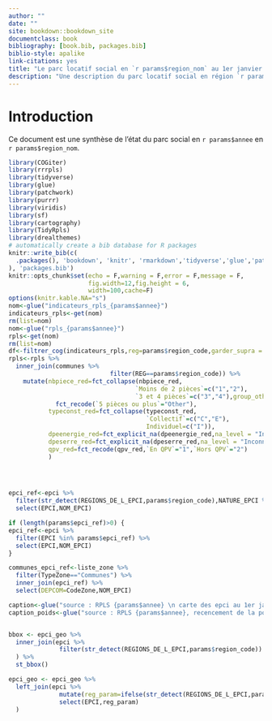 ```yaml
---
author: ""
date: ""
site: bookdown::bookdown_site
documentclass: book
bibliography: [book.bib, packages.bib]
biblio-style: apalike
link-citations: yes
title: "Le parc locatif social en `r params$region_nom` au 1er janvier `r params$annee`"
description: "Une description du parc locatif social en région `r params$region_nom`"
---
```


# Introduction 

Ce document est une synthèse de l'état du parc social en `r params$annee` en `r params$region_nom`.

```r
library(COGiter)
library(rrrpls)
library(tidyverse)
library(glue)
library(patchwork)
library(purrr)
library(viridis)
library(sf)
library(cartography)
library(TidyRpls)
library(drealthemes)
# automatically create a bib database for R packages
knitr::write_bib(c(
  .packages(), 'bookdown', 'knitr', 'rmarkdown','tidyverse','glue','patchwork','ggbeeswarm','viridis','sf','cartography','TidyRpls'
), 'packages.bib')
knitr::opts_chunk$set(echo = F,warning = F,error = F,message = F,
                      fig.width=12,fig.height = 6,
                      width=100,cache=F)
options(knitr.kable.NA="s")
nom<-glue("indicateurs_rpls_{params$annee}")
indicateurs_rpls<-get(nom)
rm(list=nom)
nom<-glue("rpls_{params$annee}")
rpls<-get(nom)
rm(list=nom)
df<-filtrer_cog(indicateurs_rpls,reg=params$region_code,garder_supra = ">") %>% filter(CodeZone != "FRMETRO")
rpls<-rpls %>% 
  inner_join(communes %>% 
                            filter(REG==params$region_code)) %>% 
    mutate(nbpiece_red=fct_collapse(nbpiece_red,
                                   `Moins de 2 pièces`=c("1","2"),
                                   `3 et 4 pièces`=c("3","4"),group_other=T) %>%
             fct_recode(`5 pièces ou plus`="Other"),
           typeconst_red=fct_collapse(typeconst_red,
                                      `Collectif`=c("C","E"),
                                      Individuel=c("I")),
           dpeenergie_red=fct_explicit_na(dpeenergie_red,na_level = "Inconnu"),
           dpeserre_red=fct_explicit_na(dpeserre_red,na_level = "Inconnu"),
           qpv_red=fct_recode(qpv_red,`En QPV`="1",`Hors QPV`="2")
           )
             



epci_ref<-epci %>% 
  filter(str_detect(REGIONS_DE_L_EPCI,params$region_code),NATURE_EPCI %in% c("ME","CU")) %>% 
  select(EPCI,NOM_EPCI)

if (length(params$epci_ref)>0) {
epci_ref<-epci %>% 
  filter(EPCI %in% params$epci_ref) %>% 
  select(EPCI,NOM_EPCI)
}

communes_epci_ref<-liste_zone %>% 
  filter(TypeZone=="Communes") %>% 
  inner_join(epci_ref) %>% 
  select(DEPCOM=CodeZone,NOM_EPCI)

caption<-glue("source : RPLS {params$annee} \n carte des epci au 1er janvier 2019")
caption_poids<-glue("source : RPLS {params$annee}, recencement de la population 2016 \n carte des epci au 1er janvier 2019")


bbox <- epci_geo %>%
  inner_join(epci %>% 
              filter(str_detect(REGIONS_DE_L_EPCI,params$region_code))
  ) %>% 
  st_bbox()

epci_geo <- epci_geo %>%
  left_join(epci %>% 
              mutate(reg_param=ifelse(str_detect(REGIONS_DE_L_EPCI,params$region_code),1,0)) %>% 
              select(EPCI,reg_param)
  ) 

```
